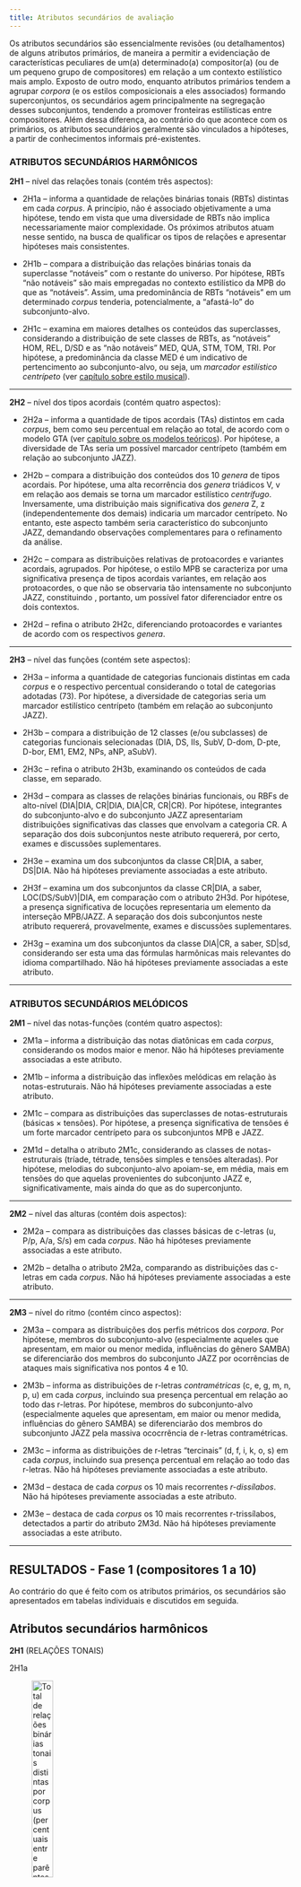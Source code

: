 ```yaml
---
title: Atributos secundários de avaliação
---
```


Os atributos secundários são essencialmente revisões (ou detalhamentos) de alguns atributos primários, de maneira a permitir a evidenciação de características peculiares de um(a) determinado(a) compositor(a) (ou de um pequeno grupo de compositores) em relação a um contexto estilístico mais amplo. Exposto de outro modo, enquanto atributos primários tendem a agrupar *corpora* (e os estilos composicionais a eles associados) formando superconjuntos, os secundários agem principalmente na segregação desses subconjuntos, tendendo a promover fronteiras estilísticas entre compositores. Além dessa diferença, ao contrário do que acontece com os primários, os atributos secundários geralmente são vinculados a hipóteses, a partir de conhecimentos informais pré-existentes.

### ATRIBUTOS SECUNDÁRIOS HARMÔNICOS

**2H1** -- nível das relações tonais (contém três aspectos):

- 2H1a -- informa a quantidade de relações binárias tonais (RBTs) distintas em cada *corpus*. A princípio, não é associado objetivamente a uma hipótese, tendo em vista que uma diversidade de RBTs não implica necessariamente maior complexidade. Os próximos atributos atuam nesse sentido, na busca de qualificar os tipos de relações e apresentar hipóteses mais consistentes.   

- 2H1b -- compara a distribuição das relações binárias tonais da superclasse "notáveis" com o restante do universo. Por hipótese, RBTs "não notáveis" são mais empregadas no contexto estilístico da MPB do que as "notáveis". Assim, uma predominância de RBTs "notáveis" em um determinado *corpus* tenderia, potencialmente, a "afastá-lo"  do subconjunto-alvo.

- 2H1c -- examina em maiores detalhes os conteúdos das superclasses, considerando a distribuição de sete classes de RBTs, as "notáveis" HOM, REL, D/SD e as "não notáveis" MED, QUA, STM, TOM, TRI. Por hipótese, a predominância da classe MED é um indicativo de pertencimento ao subconjunto-alvo, ou seja, um *marcador estilístico centrípeto* (ver [capítulo sobre estilo musical](estilo-musical.qmd)).

---

**2H2** -- nível dos tipos acordais (contém quatro aspectos):

- 2H2a -- informa a quantidade de tipos acordais (TAs) distintos em cada *corpus*, bem como seu percentual em relação ao total, de acordo com o modelo GTA (ver [capítulo sobre os modelos teóricos](modelos-teoricos.qmd)). Por hipótese, a  diversidade de TAs seria um possível marcador centrípeto (também em relação ao subconjunto JAZZ).

- 2H2b -- compara a distribuição dos conteúdos dos 10 *genera* de tipos acordais. Por hipótese, uma alta recorrência dos *genera* triádicos V, v em relação aos demais se torna um marcador estilístico *centrífugo*. Inversamente, uma distribuição mais significativa dos *genera* Z, z (independentemente dos demais) indicaria um marcador centrípeto. No entanto, este aspecto também seria característico do subconjunto JAZZ, demandando observações complementares para o refinamento da análise.

- 2H2c -- compara as distribuições relativas de protoacordes e variantes acordais, agrupados. Por hipótese, o estilo MPB se caracteriza por uma significativa presença de tipos acordais variantes, em relação aos protoacordes, o que não se observaria tão intensamente no subconjunto JAZZ, constituindo , portanto, um possível fator diferenciador entre os dois contextos.

- 2H2d -- refina o atributo 2H2c, diferenciando protoacordes e variantes de acordo com os respectivos *genera*.   

---

**2H3** -- nível das funções (contém sete aspectos):

- 2H3a -- informa a quantidade de categorias funcionais distintas em cada *corpus* e o respectivo percentual considerando o total de categorias adotadas (73). Por hipótese, a  diversidade de categorias seria um marcador estilístico centrípeto (também em relação ao subconjunto JAZZ).

- 2H3b -- compara a distribuição de 12 classes (e/ou subclasses) de categorias funcionais selecionadas (DIA,  DS, IIs, SubV, D-dom, D-pte, D-bor, EM1, EM2, NPs, aNP, aSubV).

- 2H3c -- refina o atributo 2H3b, examinando os conteúdos de cada classe, em separado.

- 2H3d -- compara as classes de relações binárias funcionais, ou RBFs de alto-nível (DIA|DIA, CR|DIA, DIA|CR, CR|CR). Por hipótese, integrantes do subconjunto-alvo e do subconjunto JAZZ apresentariam distribuições significativas das classes que envolvam a categoria CR. A separação dos dois subconjuntos neste atributo requererá, por certo, exames e discussões suplementares.     

- 2H3e -- examina um dos subconjuntos da classe CR|DIA, a saber, DS|DIA. Não há hipóteses previamente associadas a este atributo.

- 2H3f -- examina um dos subconjuntos da classe CR|DIA, a saber, LOC(DS/SubV)|DIA, em comparação com o atributo 2H3d. Por hipótese, a presença significativa de locuções representaria um elemento da interseção MPB/JAZZ. A separação dos dois subconjuntos neste atributo requererá, provavelmente, exames e discussões suplementares.  

- 2H3g -- examina um dos subconjuntos da classe DIA|CR, a saber, SD|sd, considerando ser esta uma das fórmulas harmônicas mais relevantes do idioma compartilhado. Não há hipóteses previamente associadas a este atributo.          

---------------

### ATRIBUTOS SECUNDÁRIOS MELÓDICOS

**2M1** -- nível das notas-funções (contém quatro aspectos):

- 2M1a -- informa a distribuição das notas diatônicas em cada *corpus*, considerando os modos maior e menor. Não há hipóteses previamente associadas a este atributo.   

- 2M1b -- informa a distribuição das inflexões melódicas em relação às notas-estruturais. Não há hipóteses previamente associadas a este atributo.    

- 2M1c -- compara as distribuições das superclasses de notas-estruturais (básicas $\times$ tensões). Por hipótese, a presença significativa de tensões é um forte marcador centrípeto para os subconjuntos MPB e JAZZ.

- 2M1d -- detalha o atributo 2M1c, considerando as classes de notas-estruturais (tríade, tétrade, tensões simples e tensões alteradas). Por hipótese, melodias do subconjunto-alvo apoiam-se, em média, mais em tensões do que aquelas provenientes do subconjunto JAZZ e, significativamente, mais ainda do que as do superconjunto.

---

**2M2** -- nível das alturas (contém dois aspectos):

- 2M2a -- compara as distribuições das classes básicas de c-letras (u, P/p, A/a, S/s) em cada *corpus*. Não há hipóteses previamente associadas a este atributo. 

- 2M2b -- detalha o atributo 2M2a, comparando as distribuições das c-letras em cada *corpus*. Não há hipóteses previamente associadas a este atributo.   

---

**2M3** -- nível do ritmo (contém cinco aspectos):

- 2M3a -- compara as distribuições dos perfis métricos dos *corpora*. Por hipótese, membros do subconjunto-alvo (especialmente aqueles que apresentam, em maior ou menor medida, influências do gênero SAMBA) se diferenciarão dos membros do subconjunto JAZZ por ocorrências de ataques mais significativa nos pontos 4 e 10.

- 2M3b -- informa as distribuições de r-letras *contramétricas* (c, e, g, m, n, p, u) em cada *corpus*, incluindo sua presença percentual em relação ao todo das r-letras. Por hipótese, membros do subconjunto-alvo (especialmente aqueles que apresentam, em maior ou menor medida, influências do gênero SAMBA) se diferenciarão dos membros do subconjunto JAZZ pela massiva ococrrência de r-letras contramétricas.  

- 2M3c -- informa as distribuições de r-letras "tercinais" (d, f, i, k, o, s) em cada *corpus*, incluindo sua presença percentual em relação ao todo das r-letras. Não há hipóteses previamente associadas a este atributo.    

- 2M3d -- destaca de cada *corpus* os 10 mais recorrentes *r-dissílabos*. Não há hipóteses previamente associadas a este atributo.

- 2M3e -- destaca de cada *corpus* os 10 mais recorrentes r-trissílabos, detectados a partir do atributo 2M3d. Não há hipóteses previamente associadas a este atributo.  

---------------------------------

## RESULTADOS - Fase 1 (compositores 1 a 10)

Ao contrário do que é feito com os atributos primários, os secundários são apresentados em tabelas individuais e discutidos em seguida.

## Atributos secundários harmônicos

**2H1** (RELAÇÕES TONAIS)

2H1a

![Total de relações binárias tonais distintas por *corpus* (percentuais entre parênteses).](../figs/atri-sec-01.png){width=30%}

### Discussão

Observa-se na tabela acima uma certa tendência de que os *corpora* MPB apresentem uma relativa alta diversidade de RBTs, em sintonia com o que acontece no *corpus* Jazz, o que sugere uma possível influência, ainda que vaga, no sentido de uma maior exuberância de soluções modulatórias. Nesse sentido, chama especialmente atenção a baixa quantidade de relações distintas no Samba, o que talvez reflita o fato de que modulações não sejam tão comuns como em outros gêneros e, consequentemente, a estabilidade tonal possa ser uma característica distinguidora.^[Num patamar intermediário, em torno de 15 %, encontram-se os *corpora* Chico Buarque, João Bosco, Gilberto Gil e Rita Lee.] Essa conjectura abre uma via de pesquisa para estudos futuros.

2H1b

![Distribuição das relações binárias tonais notáveis por *corpus*.](../figs/atri-sec-02.png){width=40%}

### Discussão

Nota-se aqui também um possível definidor de fronteira entre a Prática Comum da MPB e o superconjunto representado pelos gêneros Samba e Choro, pois parece ser um marcador estilístico desse subconjunto uma maior presença de RBTs não notáveis. Entretanto, os repertórios de análise podem ser segmentados em dois grupos bem definidos: um envolvendo uma relativa baixa frequência de RBTs notáveis, em torno de 1/5 ou 1/4 dos casos (Jobim, Ivan Lins, Edu Lobo e Caetano Veloso) e o outro no qual tais relações abrangem de 40 % (Djavan) a 63 % (João Bosco), incluindo valores mais próximos à metade das ocorrências (Chico Buarque, Milton Nascimento, Gilberto Gil e Rita Lee).

2H1c

![Distribuição das classes de relações binárias tonais por *corpus* (números indicam percentuais).](../figs/atri-sec-03.png){width=60%}

### Discussão

Como sugerem os dados, este atributo refina o anterior, evidenciando a distribuição das classes de RBTs. A respeito às classes de relações predominantes em cada repertório, podemos considerar quatro grupos: (1) MED, nos *corpora* Jazz, Jobim, Ivan Lins, Edu Lobo (acima de 40 % do total) e, um pouco menos, Djavan e João Bosco; (2) REL, nos *corpora* Samba e, bem mais abaixo, Chico Buarque, Gilberto Gil e Rita Lee; (3) TOM: nos *corpora* Caetano Veloso e Milton Nascimento;^[O que poderia ser visto como um interessante marcador estilístico compartilhado, embora, provavelmente, a força dessa classe não em ambos os repertórios não advenha das mesmas razões. Afinal, as obras desses compositores divergem consideravelmente em relação ao aspecto estético e, também, em respeito à construção harmônica, tendo em vista o fato de que a música de Milton é fortemente modal, ao contrário do que se observa nas composições de Caetano. Subjacentemente, salta aos olhos a extraordinária semelhança dos percentuais apurados referente a esse atributo específico.] (4) (D/SD): apenas no *corpus* Choro.

---

**2H2** (TIPOS ACORDAIS)

2H2a

![Total de tipos acordais distintos por *corpus* (percentagens entre parênteses).](../figs/atri-sec-04.png){width=30%}

### Discussão

O número de tipos acordais distintos por *corpus* consiste em um dos mais fortes marcadores estilísticos harmônicos -- mais uma vez, reforçando a hipótese da influência jazzística. Todos os repertórios MPB apresentam-se em patamares altos nesse atributo (com especial destaque para os *{corpora* Jobim e Edu Lobo com, respectivamente, 75 e 73 TAs distintos, de um total de 161 possíveis).^[Nesse quadro, os tropicalistas Caetano Veloso, Gilberto Gil e Rita Lee ocupariam uma posição intermediária entre os dois níveis, o que parece ser coerente com as afinidades estéticas que apresentam.]

2H2b

![Distribuição dos conteúdos dos *genera* por *corpus* (em percentuais).](../figs/atri-sec-05.png){width=80%}

### Discussão

Um primeiro dado interessante na avaliação deste atributo é a convergência de quase todos os *corpora* em relação à proeminência do *genus* Y^[Ver o [capítulo sobre modelos teóricos](modelos-teoricos.qmd).] (por volta de 40 % do total, em média), o que reflete indubitavelmente o compartilhamento de propriedades sintáticas tonais e, mais especificamente, a presença de preparações dominantes -- primárias e secundárias -- nesses repertórios.^[A única e notável exceção se apresenta no repertório de Milton Nascimento, que privilegia a qualidade básica de tríade maior (seguida proximamente pelo tipo básico z). Bastante interessante ainda é a discrepância em relação à tríade menor, cerca de oito vezes menos comum do que a maior). Como discutido na avaliação dos [atributos primários](atributos-primarios.qmd), esse resultado é um forte sintoma do tratamento predominante modal da música do compositor. Outros fatos relacionados aos tipos acordais reforçam essa interpretação: além da relativa baixa ocorrência do *genus* Y (se comparada aos dos demais *corpora*), registre-se também a raridade dos *genera* meio-diminuto (y) e diminuto (x), elementos com certa presença em repertórios tonais.] A partir disso, observamos como os *corpora* analíticos (juntamente com o *corpus* Jazz e com as notáveis exceções dos \textit{corpora} Caetano Veloso, Milton Nascimento, Gilberto Gil e Rita Lee, nos quais a qualidade V tem forte presença) formam um grupo coeso em oposição aos controles Samba e Choro, no que diz respeito à maior presença dos *genera* Z/z em oposição aos triádicos V/v, numa razão média, aproximada, de 8:1 (e o inverso se observa nos dois repertórios). Esses resultados, mais uma vez, contribuem para confirmar a hipótese da existência de uma relação de influência Jazz &rarr; MPB no domínio da harmonia, que se revela aqui a uma forte preferência por tipos acordais tetrádicos.

2H2c

![Distribuição de protoacordes e variantes por *corpus* (em percentuais).](../figs/atri-sec-06.png){width=40%}

### Discussão

A presença maciça de variantes de tipos acordais é também um marcador estilístico do subconjunto MPB. No entanto, os dados permitem estabelecer três grupos de situações: (a) os repertórios Choro e Samba são bastante convergentes neste atributo, ao apresentar um número quase irrelevante de TAs variantes; (b) ainda que em número maior, as variantes no *corpus* Jazz são superadas pelos protoacordes em uma razão 2:1; (c) nos *corpora* MPB observa-se, em média, uma paridade aproximada entre protoacordes e variantes (destacando-se o caso especial do *corpus* Ivan Lins, com as variantes representando quase 3/4 do total de TAs) e Edu Lobo (quase 2/3).^[Mais uma vez, Caetano Veloso e Gilberto Gil ocupam uma posição intermediária dentro do subconjunto MPB, com os protoacordes superando as variantes em mais do que o dobro. Já no repertório de Rita Lee essa diferença é ainda mais acentuada (apenas 16.7 % são variantes).] Os resultados contribuem para reforçar a hipótese sobre a influência harmônica do Jazz, porém, neste caso, sugerem uma intensificação na complexidade acordal (em relação ao modelo jazzístico) como uma possível característica da Prática Comum da MPB, o que pode ser detalhado no exame de outros atributos.

2H2d

![Distribuição dos tipos acordais por *corpus*, considerando as categorias *protoacorde* (p) e *variantes* (v).](../figs/atri-sec-07.png){width=100%}

### Discussão

O detalhamento do atributo anterior traz, embora em magnitudes diferentes, uma convergência dos três repertórios de controle para o protoacorde Y0.^[O que é acompanhado pelos *corpora* Gilberto Gil e Rita Lee.] Já na maior parte dos repertórios de análise, a proeminência recai sobre variantes do mesmo *genus* (que se apresentam caracteristicamente em grande diversidade), o que pode se constituir um interessante e sutil marcador estilístico, a depender de futuros estudos para sua confirmação. Interessantemente, o *genus* mais recorrente de Caetano Veloso (V) não apresenta variantes, apenas protoacordes, o que parece ser uma faceta estilística pessoal significativa.

---

**2H3** (FUNÇÕES)

2H3a

![Total de categorias funcionais distintas por *corpus* e respectivos percentuais, considerando o total de 73 possibilidades identificadas (percentuais entre parênteses).](../figs/atri-sec-08.png){width=30%}

### Discussão

Neste atributo os *corpora* MPB mais uma vez se mostram em sintonia com o repertório jazzístico, apresentando uma alta diversidade de categorias funcionais (com um especial destaque ao *corpus* Jobim, abarcando cerca de 3/4 do total possível preconizado pelo modelo teórico adotado (ver [capítulo sobre os modelos teóricos](modelos-teoricos.qmd)).^[Jobim é seguido bem de perto por Gilberto Gil e Djavan. Por outro lado, Milton Nascimento é o *corpus* que apresenta a menor quantidade de categorias funcionais, o que parece consistente com sua linguagem predominantemente modal.] Novamente, os repertórios de controle Samba e Choro apresentam diversidade semelhante, em níveis sensivelmente mais baixos em relação ao outro grupo, reforçando a separação dos dois conjuntos também no aspecto do vocabulário das categorias funcionais.

2H3b

![Distribuição de classes (e/ou subclasses) de categorias funcionais por *corpus* (em percentuais). A última coluna ("?") se refere a situações funcionais não identificadas nas análises.](../figs/atri-sec-09.png){width=100%}

### Discussão

 Em relação a classes (ou subclasses significativas) de categorias funcionais, observa-se inicialmente, como seria de se esperar, uma preponderância absoluta da classe DIA (com destaque especial do *corpus* Samba), o que apenas é reflexo de uma característica geral compartilhada por repertórios de música tonal. A especificidade funcional da MPB (em conjunção com a do *corpus* Jazz, como em outros atributos harmônicos) se evidencia na distribuição de outras classes, especialmente SubV e EC1, que apresentam relativamente maior peso do que nos *corpora* de controle Samba e Choro. No contexto dos repertórios de análise, o caso do *corpus* Milton Nascimento deve ser observado à parte, já que os dados associados a este atributo revelam inequivocamente as profundas diferenças na construção harmônica em comparação aos demais *corpora*. É, em especial, marcante os sensivelmente baixos valores das subclasses que compõem a classe funcional de acordes preparadores (DS, IIs, SubV, DIM), o que é fortemente sintomático de um tratamento eminentemente modal (veja especialmente a discrepância entre os percentuais envolvidos).

2H3c

![Distribuição das categorias funcionais da classe "Diatônica" (DIA) por *corpus* (em percentuais).](../figs/atri-sec-10.png){width=60%}

### Discussão

Nada de muito surpreendente surge nos dados apresentados na tabela acima: quase todos os *corpora* convergem para o I grau, como a categoria funcional mais recorrente da classe DIA. A única exceção -- no *corpus* Chico Buarque -- o V é o mais comum,^[Na verdade, o V é a segunda categoria mais comum nos demais repertórios, quase empatando em frequência com o I no *corpus* Samba.] o que não deixa de ser uma informação coerente com o que se observaria em qualquer repertório essencialmente tonal. Num nível mais apurado de observação, torna-se mais uma vez sintomática a distinção entre o *corpus* Milton Nascimento e os demais, devido à magnitude da presença do I grau (cerca de 10 pontos percentuais a mais em relação ao valor médio demais repertórios) e também considerando que supera V quase pelo triplo (em contraste com o máximo de duas vezes, nos demais *corpora*). Tal proeminência reduz consequentemente a importância dos demais graus diatônicos nesse repertório, contribuindo mais uma vez para enfatizar seu caráter essencialmente modal (através da diminuição da diversidade diatônica).

![Distribuição das categorias funcionais das subclasse "Dominante secundários" (DS) e "II secundários" (IIs) por *corpus* (em percentuais). A última coluna ("II_V/x") indica que os "II relativos" são, na análise, armazenados em conjunto independentemente de seus respectivos alvos ("x").](../figs/atri-sec-11.png){width=60%}

### Discussão

Neste caso, há uma divisão das preferências em três grupos: pelo V/V (Choro, Jobim, Edu Lobo, Milton Nascimento e Rita Lee),^[À parte a recorrência dessa categoria funcional -- diríamos, quase "normal", em comparação aos demais -- o repertório de Milton Nascimento se notabiliza pela raridade dos demais dominantes secundários, o que é novamente um fator que sugere uma preferência pelo modalismo.] pelo II cadencial (Jazz, Ivan Lins, Chico Buarque, Caetano Veloso, Djavan e Gilberto Gil) e V/II (Samba e João Bosco). Nenhuma conclusão sólida referente a estilo pode ser extraída desses resultados isoladamente. 

![Distribuição das categorias funcionais da subclasse "SubV" (SUBV) por *corpus* (em percentuais).](../figs/atri-sec-12.png){width=60%}

### Discussão

Os dados revelam que acordes da classe SUBV, embora menos comuns do que dominantes secundários, estão presentes em todos os repertórios (em menor frequência nos *corpora* Choro e Milton Nascimento -- que mais uma vez destoa de seus pares em um atributo harmônico), com maior proeminência daqueles cujos alvos são o I (Jazz, Jobim e Edu Lobo) e o V graus (Choro, Samba, Ivan Lins, Chico Buarque, Caetano Veloso, Djavan, João Bosco, Gilberto Gil e Rita Lee). Tal situação não permite conclusões consistentes em relação a características estilísticas.^[Um dado especialmente interessante é a ausência de manifestações do SubV primário no \textit{corpus} Rita Lee.]

![Distribuição das categorias funcionais da subclasse "Diminuto-dominante" (D-dom) por *corpus* (em percentuais).](../figs/atri-sec-13.png){width=60%}

### Discussão

Em relação a este atributo, não há, como acima, evidências estilísticas a destacar. Contudo, é digno de nota o fato de que apenas os *corpora* Jobim, Chico Buarque e Djavan apresentam ocorrências de todos as seis categorias de diminutos-dominantes.

![Distribuição das categorias funcionais da subclasse "Diminuto-ponte" (D-pte) por *corpus* (em percentuais).](../figs/atri-sec-14.png){width=40%}

### Discussão

Com a exceção do *corpus* Milton Nascimento, todos os repertórios apresentam ocorrências do diminuto-ponte bIII° (ainda que nos *corpora* João Bosco, Rita Lee, Gilberto Gil e, especialmente, Ivan Lins isso se dê em um nível bastante baixo), o que faz dessa categoria uma característica funcional compartilhada como opção de acesso ao II grau.

![Distribuição das categorias funcionais da subclasse "Diminuto-bordadura" (D-bord) por *corpus* (em percentuais).](../figs/atri-sec-15.png){width=40%}

### Discussão

Como esperado, os diminutos-bordadura mostram-se como a mais raros da subclasse DIM. Em relação às categorias componentes, como se observa na acima, todos os *corpora* (com a exceção de Ivan Lins e Milton Nascimento, nos quais diminutos-bordadura são inexistentes) apresentam relativamente maior ocorrência do I°. Apenas no repertório Jazz são registradas presenças das três categorias.

![Distribuição das categorias funcionais da classe "Empréstimos cromáticos de primeira ordem" (EC1) por *corpus* (em percentuais).](../figs/atri-sec-16.png){width=100%}

### Discussão

A relativa presença de empréstimos é certamente um forte marcador estilístico da Prática Comum da MPB, a partir de uma suposta herança jazzística. O quadro apresentado acima deixa, por si só, tal fato evidente. A distribuição das categorias funcionais dessa classe em quase todos os repertórios tende a convergir para o IVm7 como a mais proeminente, com três exceções: (1) nos casos do *corpora* Ivan Lins e Jazz, bVII7 é a categoria mais comum, porém diverge pouco em termos gerais de IVm7, já que ambas pertencem à mesma subclasse, "Subdominante menor" (sd); (2) no *corpus* Caetano Veloso, a preferência é pelo bVIM7, uma categoria, como as anteriores integrante do grupo "Subdominante menor" (o que torna as opções, na prática, equivalentes); (3) Por outro lado, nos *corpora* Edu Lobo e Gilberto Gil Vm7 é a categoria mais recorrente, talvez refletindo a presença de lógicas modais nos repertórios dos compositores,^[A categoria também tem uma relativa proeminência no repertório de Milton Nascimento (o mais modal dos compositores analisados), o que reforça essa conjectura.] ou seja, podendo representar uma característica estilística pessoal mais significativa; (4) Atribuímos a uma razão semelhante a recorrência da categoria bVIIM7 como a mais comum (e bem acima das demais) no *corpus* Milton Nascimento.^[A categoria também é a mais comum no repertório de Rita Lee, mas por certo influenciada pela lógica do rock, que é acentuada na música dessa compositora.]

![Distribuição das categorias funcionais da classe "Empréstimos cromáticos de segunda ordem" (EC2) por *corpus* (em percentuais).](../figs/atri-sec-17.png){width=80%}

### Discussão

Apesar de sua relativa raridade, os empréstimos de segunda ordem contribuem ainda com mais intensidade para a marcação das fronteiras da MPB em relação ao superconjunto no qual se insere. Como mostram os dados, o *corpus* Jobim é o que mais se destaca nesse atributo, sendo o único no qual todas as categorias mapeadas estão presentes. Observe-se também a proeminência em todos os repertórios da categoria IV7.^[Especialmente nos *corpora* Rita Lee (5.4 %) e Gilberto Gil (4.0 %), o que denota uma provável influência do gênero *rhythm and blues* na música de ambos os compositores. Acrescente-se que no repertório de Jobim a categoria IV7 pode ser vista como um elemento característico proveniente da incorporação de aspectos da prática harmônica do jazz e do blues-jazz, como discutido em [@almada-harmonia-jobim, pp. 260-268].]

![Distribuição das categorias funcionais da classe "Napolitanos secundários" (NPS) por *corpus* (em percentuais).](../figs/atri-sec-18.png){width=60%}

![Distribuição das categorias funcionais da subclasse "Anti-napolitanos" (aNP) por *corpus* (em percentuais).](../figs/atri-sec-19.png){width=70%}

![Distribuição das categorias funcionais da subclasse "Anti-subV" (aSUB) por *corpus* (em percentuais).](../figs/atri-sec-20.png){width=80%}

### Discussão

As distribuições referentes à classe NPS e às subclasses (da classe aPRE) aNP e aSubV, mostradas nas três tabelas anteriores, são tão rarefeitas -- em todos os repertórios -- que não constituem uma base consistente para qualquer discussão significativa sobre estilo e, portanto, não serão aqui comentadas.

---

2H3d

![Total de relações binárias funcionais distintas por *corpus*.](../figs/atri-sec-21.png){width=25%}

### Discussão

O número de RBFs distintas varia consideravelmente -- de 178 (Samba) a 438 (Jobim). Como em outros atributos, percebemos no subconjunto MPB uma subdivisão em dois blocos: um deles (incluindo aqui o *corpus* Jazz), composto pela maioria dos repertórios, mantém, em média, 310 RBFs distintas. O segundo bloco é ocupado pelos *corpora* Caetano Veloso e, especialmente, Rita Lee, com números de relações consideravelmente menores, respectivamente, 222 e 205  (enquanto, em comparação, o Choro congrega 285 RBFs). Mais uma vez, distinções internas entre os compositores MPB na esfera harmônica se evidenciam, o que suscita avaliações complementares futuras.

2H3e

![Distribuição de relações binárias funcionais em alto nível por *corpus* (n = quantidade de RBFs; p = percentagem em relação ao todo).](../figs/atri-sec-22.png){width=60%}

### Discussão

Há, em termos percentuais, uma convergência geral pelas RBFs em alto nível DIA|DIA,^[Destacando-se o peso expressivo dessa RBF nos *corpora* Rita Lee (46.2 %) e Caetano Veloso (44.2 %), os mais altos percentuais de todos, incluindo os repertórios de controle.] excetuando-se os *corpora* Jobim e Chico Buarque, nos quais a predominância recai sobre, respectivamente, DIA|CR, CR|CR.^[Este atributo mais uma vez contribui para reforçar a impressão de ser a harmonia jobiniana mais complexa e excêntrica do que as de seus pares.]

---

## Atributos secundários melódicos

**2M1** (NOTAS-FUNÇÕES)

2M1a

![Distribuição das notas diatônicas por *corpus*, considerando modos maior e menor (em percentuais).](../figs/atri-sec-23.png){width=60%}

### Discussão

A presença de notas diatônicas em peças em modo maior é, como se esperaria em qualquer repertório, bastante alta: em média 90 %,^[Destacando-se o *corpus* Samba como o mais diatônico melodicamente, com impressionantes 97 %.] ficando Edu Lobo com a menor taxa (87 %). No modo menor, o diatonicismo também é bastante alto (por volta de 84 %, em média), porém não tanto em relação ao maior, devido às alternâncias de notas das escalas natural, harmônica e melódica. Como em outros atributos, os dados não trazem contribuições no sentido de evidenciar alguma fronteira da MPB, pelo contrário, são consistentes quanto às normas compartilhadas por repertórios tonais, de cunho geral, portanto.

2M1b

![Distribuição das inflexões por *corpus* (em percentuais).](../figs/atri-sec-24.png){width=30%}

### Discussão

Observamos também uma certa uniformidade no que se refere à distribuição das inflexões, que correspondem, em média a 1/5 das notas melódicas (confirmando aproximadamente o senso comum analítico). Num olhar mais detalhado, percebemos como o *corpus* Choro é o que apresenta a maior percentagem dessa categoria de nota-função (24.3 %), o que é também uma informação consistente em relação ao que se conhece informalmente obre o comportamento da melodia nesse gênero.^[Dos *corpora* de análise, João Bosco é o que possui maior percentual de inflexões (23.0 %).]

2M1c

![Distribuição das superclasses de notas-estruturais por *corpus* (em percentuais).](../figs/atri-sec-25.png){width=40%}

### Discussão

Ao contrário dos anteriores, este atributo permite delinear mais claramente as fronteiras da MPB em relação aos repertórios de controle Samba e Choro, já que a superclasse das tensões mostram uma considerável presença nos *corpora* analíticos (em congruência com o repertório jazzístico). No entanto, os *corpora* Tom Jobim (especialmente), Ivan Lins, Edu Lobo e Djavan apresentam um percentual mais elevado de tensões do que os demais repertórios, o que sugere que possam integrar um subgrupo especial, com relações melodia/harmonia mais complexas.^[Novamente, as diferenças internas se acentuam, pois nos *corpora* Milton Nascimento, Caetano Veloso, Gilberto Gil e, especialmente, Rita Lee a presença de tensões é consideravelmente menor do outro subgrupo.]  

2M1d

![Distribuição das classes de notas-estruturais por *corpus* (em percentuais).](../figs/atri-sec-26.png){width=60%}

### Discussão

A Tabela acima detalha o atributo anterior, mostrando como as distribuições classes de notas-estruturais tornam ainda mais claras as diferenças entre a MPB (mais uma vez, associada ao *corpus* Jazz) e o superconjunto Choro-Samba. Considerando as classes em separado: (a) tríades -- o Choro se destaca pelo alta percentagem (64 %) nesta classe, seguido pelo Samba, em contraste aos demais repertórios;^[Embora Chico Buarque, Milton Nascimento, Gilberto Gil, Caetano Veloso e Rita Lee apresentem valores próximos.] (b) tétrades -- neste caso, percebe-se uma relativa homogeneidade de todos os repertórios (com o Choro se distanciando um pouco da média), o que provavelmente deve ser reputado à frequência de TAs Y, como já apresentado na avaliação dos atributos secundários harmônicos; (c) tensões simples -- nesta classe de notas-estruturais, a distância em relação ao superconjunto aumenta, o que se evidencia como um marcador estilístico importante (é interessante perceber a forte similaridade das distribuições dos *corpora* Jazz e Ivan Lins, os com maior porcentagem da classe (acima de 16 % do total);^[Por outro lado, Chico Buarque, Caetano Veloso, Milton Nascimento, Gilberto Gil e João Bosco apresentam percentuais mais baixos e próximos entre si.] (d) tensões alteradas -- ao contrário da classe das tensões simples, a das tensões alteradas é menos distinguidora, apresentando distribuições relativamente próximas de todos os repertórios (destacando as altas percentagens dos *corpora* Jobim e Edu Lobo).^[O repertório de Rita Lee é o que apresenta a menor percentagem desta categoria dentre todos os analisados (menos de 2 %).]

---

**2M2** (ALTURAS)

2M2a

![Distribuição das classes de c-letras por *corpus* (em percentuais).](../figs/atri-sec-27.png){width=60%}

### Discussão

A tabela acima nos informa que graus conjuntos são gestos preferenciais na construção melódica (em média, correspondendo à cerca de metade dos movimentos intervalares),^[Atingindo em Jobim o máximo percentual (58 %).] independentemente do repertório considerado (embora com diferentes flutuações), o que não deixa de ser uma informação relevante, embora não diretamente associada aos presentes objetivos. Por outro lado, saltos são bem menos comuns em todos os repertórios (com um destaque especial na música de Edu Lobo, com cerca de 10 % dos movimentos melódicos).

2M2b

![Distribuição das c-letras por *corpus* (em percentuais).](../figs/atri-sec-28.png){width=70%}

### Discussão

O refinamento do atributo anterior aponta para a c-letra *p* (grau conjunto descendente) como a mais recorrente em quase todos os repertórios.^[Apenas em três casos ela é superada: no Jazz -- por pouco -- por sua inversão *P*; nos *corpora* Milton Nascimento e Rita Lee pela repetição de notas *u*. Contudo, enquanto em Lee *u* é apenas levemente superior a *p* (uma diferença de 0.3 ponto percentual), no caso de Nascimento, isso se dá por uma margem considerável (14 pontos percentuais), o que é razoavelmente surpreendente.] Outras observações secundárias (porém não conclusivas) podem ser acrescentadas: (1) a repetição de nota (u) é significativamente forte (acima de 20 %) nos *corpora* Samba, Ivan Lins, Chico Buarque, João Bosco e Gilberto Gil (e, claro, em Rita Lee e Milton Nascimento, repertório no qual alcança quase 40 % das ocorrências); (2) gestos arpejados ascendentes (A) se apresentam em uma razão aproximada 2/1 no Choro em relação à maior parte dos demais repertórios (a distância é menor com respeito ao *corpus* Djavan e quase nula em Rita Lee). O movimento em arpejo descendente (a), embora menos expressivo, é também mais comum no gênero do que nos demais repertórios. Ambas as informações são consistentes com o que conhecemos informalmente sobre a construção melódica em choros, quanto à característica presença de preenchimentos arpejados; (3) saltos são muito mais comuns no Jazz do que nos demais *corpora*, especialmente os ascendentes. Chama a atenção a relativa raridade de saltos descendentes nos *corpora* Jobim (1.4 %), Caetano Veloso (1.3 %), Gilberto Gil (0.9 %) e, principalmente, em Milton Nascimento e Rita Lee (cerca de 0.6 %), o que os torna ainda mais notáveis quando aparecem, geralmente com função expressiva.^[Sobre esse aspecto específico na música de Jobim, ver discussão a respeito em [@almada-melodia-jobim, p. 213-226].]

---

**2M3** (RITMO)

2M3a

![Perfil métrico por *corpus* (em percentuais).](../figs/atri-sec-29.png){width=100%}

### Discussão

O perfil métrico é um dos mais importantes atributos na evidenciação de uma "linhagem" musical brasileira na MPB, pois trata da essência de sua rítmica. Diversos aspectos merecem ser comentados: (1) Como era esperado, quase todos os repertórios têm a posição 1 como o ponto de maior recorrência, com as notáveis exceções de Rita Lee (ponto 7 como o mais comum) e do Samba (cuja posição predominante é 10, a essência da sincopação desse gênero);^[Podemos, na verdade, considerar a posição 10 como uma espécie de elemento de medição de contrametricidade, o que será explorado nos demais atributos secundários rítmicos.] (2) Nesse sentido, os *corpora* Choro, Jobim, Chico Buarque, Djavan, João Bosco e Gilberto Gil são os que poderiam ser considerados mais próximos do Samba, dadas suas distribuições nessa posição (mais do que 1/5 de ocorrências). O *corpus* Jazz (também como esperado) é o que apresenta a mais baixa percentagem na posição 10, quase desprezível (são também especialmente baixos os percentuais de Milton Nascimento e Rita Lee em relação a essa posição micrométrica); (3) Por outro lado, a posição 7 (que divide o tempo na metade) apresenta alta concentração de ataques nos *corpora* Jazz, Milton Nascimento (os dois muito próximos e bem acima dos demais) e, especialmente, Rita Lee (o mais alto valor de todos, 48.3 %); (4) As posições que contribuem para dividir o tempo em três partes iguais (5 e 9) apresentam alta distribuição em Milton Nascimento e Ivan Lins (em média, respectivamente, 12 e 11 %), bem acima do que nos demais repertórios.^[Jobim vem logo após a dupla (média de 8.6 %), o que se atribui principalmente à fase inicial do compositor, marcada pela forte presença de sambas-canções.] Tais posições são raramente ocupadas no Samba (menos de 1 %) e no Choro (em média, 1.5 %).

2M3b

![Distribuição das r-letras contramétricas por *corpus* (em percentuais).](../figs/atri-sec-30.png){width=60%}

### Discussão

As relações de afinidade sugeridas no atributo anterior são, de certo modo, confirmadas na tabela acima, com o detalhamento das r-letras contramétricas.^[Para o conceito "contramétrico", ver @sandroni-feitiço.] Nos *corpora* nos quais a proeminência recai sobre a contramétrica r-letra *e*, podemos especular se Ivan Lins e Edu Lobo apresentariam uma influência jazzística no aspecto da organização melódico-rítmica. Por outro lado, Milton Nascimento também apresenta uma forte recorrência dessa r-letra, porém, certamente, não devido apenas a uma influência jazzística (que existe, de fato), mas, certamente, também de outras possíveis fontes (como as músicas folclórica, música sacra, ou mesmo canções dos Beatles). No caso de Caetano Veloso e Rita Lee (especialmente), podemos talvez atribuir os resultados obtidos à ligação que suas músicas apresentam com os gêneros do rock e do *rhythm and blues*. Já os *corpora* Jobim, Chico Buarque, João Bosco (e, um pouco menos, Djavan e Gilberto Gil) sugerem claramente uma maior aproximação ao Samba, denotada pela proeminência da r-letra *n*, o que reforça, em linhas gerais, nossas intuições sobre esses repertórios. Nesse quadro, o corpus} Choro se posiciona à parte, com alta presença da r-letra \textit{u}, uma das células características do gênero. De um modo geral, um emprego pronunciado de r-letras contramétricas (em média, por volta de 1/3 do total das configurações) denota um alto grau de sincopação rítmica.
